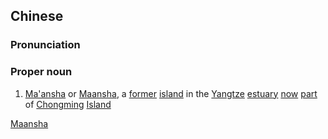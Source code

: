 {{also|马鞍沙}}
==Chinese==
{{zh-forms|[[saddle]]|[[sands]]<br>[[shoal]]|s=马鞍沙|type=21}}
{{wikipedia|Ma'ansha}}

===Pronunciation===
{{zh-pron
|m=Mǎ'ānshā
|cat=pn
}}

===Proper noun===
# {{lb|zh|historical}} [[Ma'ansha]] or [[Maansha]], a [[former]] [[island]] in the [[Yangtze]] [[estuary]] [[now]] [[part]] of [[Chongming]] [[island|Island]]
[[Category:zh:Former islands|Maansha]]